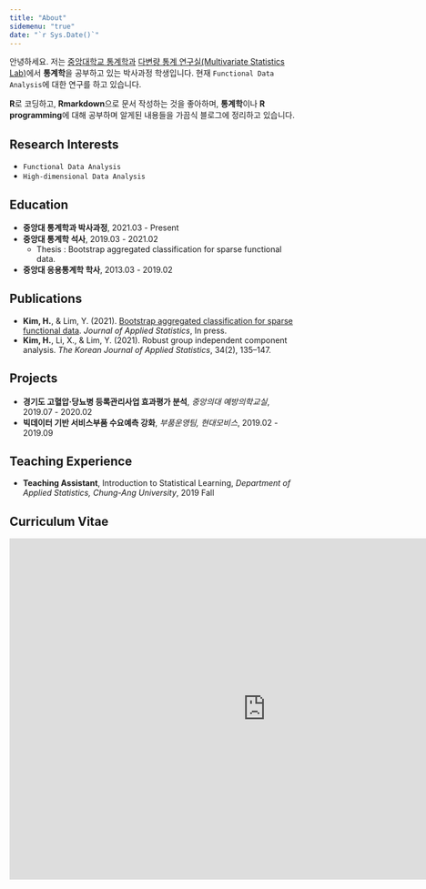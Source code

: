 ```yaml
---
title: "About"
sidemenu: "true"
date: "`r Sys.Date()`"
---
```


안녕하세요. 
저는 [중앙대학교 통계학과](https://stat.cau.ac.kr/) [다변량 통계 연구실(Multivariate Statistics Lab)](https://sites.google.com/view/caumulti)에서 **통계학**을 공부하고 있는 박사과정 학생입니다.
현재 `Functional Data Analysis`에 대한 연구를 하고 있습니다.

**R**로 코딩하고, **Rmarkdown**으로 문서 작성하는 것을 좋아하며, **통계학**이나 **R programming**에 대해 공부하며 알게된 내용들을 가끔식 블로그에 정리하고 있습니다. 


## Research Interests
- `Functional Data Analysis`
- `High-dimensional Data Analysis`


## Education
- **중앙대 통계학과 박사과정**, 2021.03 - Present
- **중앙대 통계학 석사**, 2019.03 - 2021.02
  - Thesis : Bootstrap aggregated classification for sparse functional data.
- **중앙대 응용통계학 학사**, 2013.03 - 2019.02


## Publications
- **Kim, H.**, & Lim, Y. (2021). [Bootstrap aggregated classification for sparse functional data](https://doi.org/10.1080/02664763.2021.1889997). *Journal of Applied Statistics*, In press.
- **Kim, H.**, Li, X., & Lim, Y. (2021). Robust group independent component analysis. *The Korean Journal of Applied Statistics*, 34(2), 135–147.


## Projects
- **경기도 고혈압·당뇨병 등록관리사업 효과평가 분석**, *중앙의대 예방의학교실*, 2019.07 - 2020.02
- **빅데이터 기반 서비스부품 수요예측 강화**, *부품운영팀, 현대모비스*, 2019.02 - 2019.09


## Teaching Experience
- **Teaching Assistant**, Introduction to Statistical Learning, *Department of Applied Statistics, Chung-Ang University*, 2019 Fall


## Curriculum Vitae
<iframe src="https://drive.google.com/file/d/1BE4L3BCqZO3jVBTvnYbm5e6JOdG_awd5/preview" width="900" height="600" style="border: none;"></iframe>
